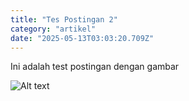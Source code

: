```yaml
---
title: "Tes Postingan 2"
category: "artikel"
date: "2025-05-13T03:03:20.709Z"
---
```


Ini adalah test postingan dengan gambar

![Alt text](https://protectqube.com/wp-content/uploads/2025/01/logo.png)

